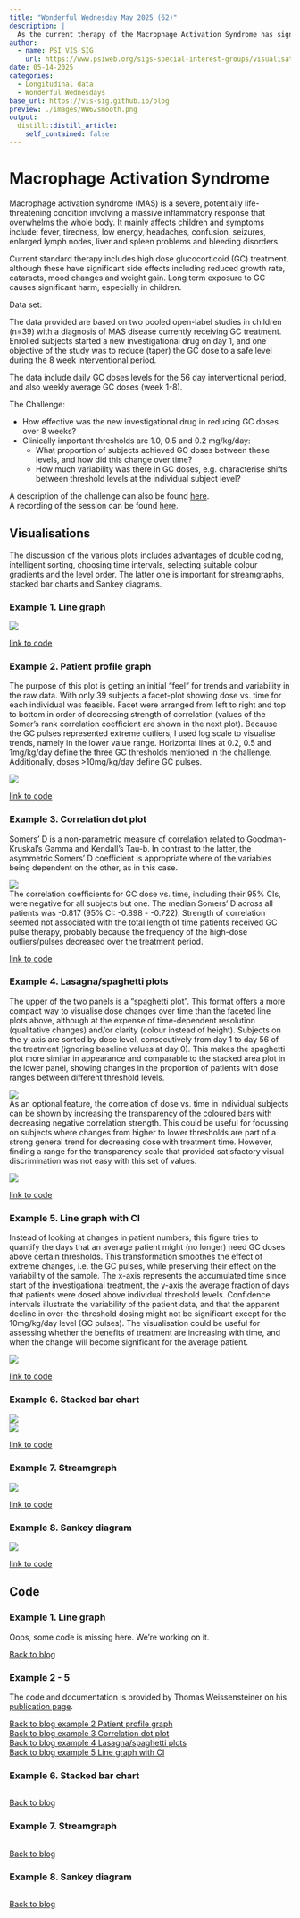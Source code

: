 ```yaml
---
title: "Wonderful Wednesday May 2025 (62)"
description: |
  As the current therapy of the Macrophage Activation Syndrome has significant side effects, dose reduction is key. Here are visualisations to effectively demonstrate the dose reduction over time, both on the individual level and in summary. 
author:
  - name: PSI VIS SIG
    url: https://www.psiweb.org/sigs-special-interest-groups/visualisation
date: 05-14-2025
categories:
  - Longitudinal data
  - Wonderful Wednesdays
base_url: https://vis-sig.github.io/blog
preview: ./images/WW62smooth.png
output:
  distill::distill_article:
    self_contained: false
---
```



# Macrophage Activation Syndrome

Macrophage activation syndrome (MAS) is a severe, potentially life-threatening condition involving a massive inflammatory response that overwhelms the whole body. It mainly affects children and symptoms include: fever, tiredness, low energy, headaches, confusion, seizures, enlarged lymph nodes, liver and spleen problems and bleeding disorders.

Current standard therapy includes high dose glucocorticoid (GC) treatment, although these have significant side effects including reduced growth rate, cataracts, mood changes and weight gain. Long term exposure to GC causes significant harm, especially in children.

Data set:

The data provided are based on two pooled open-label studies in children (n=39) with a diagnosis of MAS disease currently receiving GC treatment. Enrolled subjects started a new investigational drug on day 1, and one objective of the study was to reduce (taper) the GC dose to a safe level during the 8 week interventional period.

The data include daily GC doses levels for the 56 day interventional period, and also weekly average GC doses (week 1-8).

The Challenge:

- How effective was the new investigational drug in reducing GC doses over 8 weeks?
- Clinically important thresholds are 1.0, 0.5 and 0.2 mg/kg/day:
  - What proportion of subjects achieved GC doses between these levels, and how did this change over time?
  - How much variability was there in GC doses, e.g. characterise shifts between threshold levels at the individual subject level?

A description of the challenge can also be found [here](https://github.com/VIS-SIG/Wonderful-Wednesdays/tree/master/data/2025/2025-04-09).  
A recording of the session can be found [here](https://psiweb.org/vod/item/psi-vissig-wonderful-wednesday-62-macrophage-activation-syndrome).

## Visualisations

The discussion of the various plots includes advantages of double coding, intelligent sorting, choosing time intervals, selecting suitable colour gradients and the level order. The latter one is important for streamgraphs, stacked bar charts and Sankey diagrams.

<a id="example1"></a>

### Example 1. Line graph

![](./images/linegraph.png)  

[link to code](#example1 code)


<a id="example2"></a>

### Example 2. Patient profile graph

The purpose of this plot is getting an initial "feel" for trends and variability in the raw data. 
With only 39 subjects a facet-plot showing dose vs. time for each individual was feasible. Facet were arranged from left to right and top to bottom in order of decreasing strength of correlation (values of the Somer's rank correlation coefficient are shown in the next plot). Because the GC pulses represented extreme outliers, I used log scale to visualise trends, namely in the lower value range. Horizontal lines at 0.2, 0.5 and 1mg/kg/day define the three GC thresholds mentioned in the challenge. Additionally, doses >10mg/kg/day define GC pulses.

![](./images/fig1_update-ThomasWeissensteiner.png)  

[link to code](#example2 code)

<a id="example3"></a>

### Example 3. Correlation dot plot

Somers' D is a non-parametric measure of correlation related to Goodman-Kruskal's Gamma and Kendall's Tau-b. In contrast to the latter, the asymmetric Somers' D coefficient is appropriate where of the variables being dependent on the other, as in this case.

![](./images/fig2_update-ThomasWeissensteiner.png)  
The correlation coefficients for GC dose vs. time, including their 95% CIs, were negative for all subjects but one. The median Somers’ D across all patients was -0.817 (95% CI: -0.898 - -0.722). Strength of correlation seemed not associated with the total length of time patients received GC pulse therapy, probably because the frequency of the high-dose outliers/pulses decreased over the treatment period. 

[link to code](#example3 code)

<a id="example4"></a>

### Example 4. Lasagna/spaghetti plots

The upper of the two panels is a “spaghetti plot”. This format offers a more compact way to visualise dose changes over time than the faceted line plots above, although at the expense of time-dependent resolution (qualitative changes) and/or clarity (colour instead of height). Subjects on the y-axis are sorted by dose level, consecutively from day 1 to day 56 of the treatment (ignoring baseline values at day 0). This makes the spaghetti plot more similar in appearance and comparable to the stacked area plot in the lower panel, showing changes in the proportion of patients with dose ranges between different threshold levels.

![](./images/fig3a_update-ThomasWeissensteiner.png)  
As an optional feature, the correlation of dose vs. time in individual subjects can be shown by increasing the transparency of the coloured bars with decreasing negative correlation strength. This could be useful for focussing on subjects where changes from higher to lower thresholds are part of a strong general trend for decreasing dose with treatment time. However, finding a range for the transparency scale that provided satisfactory visual discrimination was not easy with this set of values.

![](./images/fig3b_update-ThomasWeissensteiner.png) 

[link to code](#example4 code)

<a id="example5"></a>

### Example 5. Line graph with CI

Instead of looking at changes in patient numbers, this figure tries to quantify the days that an average patient might (no longer) need GC doses above certain thresholds. This transformation smoothes the effect of extreme changes, i.e. the GC pulses, while preserving their effect on the variability of the sample. The x-axis represents the accumulated time since start of the investigational treatment, the y-axis the average fraction of days that patients were dosed above individual threshold levels. Confidence intervals illustrate the variability of the patient data, and that the apparent decline in over-the-threshold dosing might not be significant except for the 10mg/kg/day level (GC pulses).
The visualisation could be useful for assessing whether the benefits of treatment are increasing with time, and when the change will become significant for the average patient.

![](./images/fig4_update-ThomasWeissensteiner.png)  

[link to code](#example5 code)

<a id="example6"></a>

### Example 6. Stacked bar chart

![](./images/BarChart.png)  
![](./images/BarChartRev.png) 

[link to code](#example6 code)

### Example 7. Streamgraph

![](./images/GC_Streamgraph_prop-SteveMallett.png)  

[link to code](#example7 code)

### Example 8. Sankey diagram

![](./images/GC_Sankey-SteveMallett.png)  

[link to code](#example8 code)

## Code

<a id="example1 code"></a>

### Example 1. Line graph

Oops, some code is missing here. We're working on it.

[Back to blog](#example1)

<a id="example2 code"></a>
<a id="example3 code"></a>
<a id="example4 code"></a>
<a id="example5 code"></a>

### Example 2 - 5

The code and documentation is provided by Thomas Weissensteiner on his [publication page](https://rpubs.com/thomas-weissensteiner/1311031).

[Back to blog example 2 Patient profile graph](#example2) <br>
[Back to blog example 3 Correlation dot plot](#example3) <br>
[Back to blog example 4 Lasagna/spaghetti plots](#example4) <br>
[Back to blog example 5 Line graph with CI](#example5) <br>

<a id="example6 code"></a>

### Example 6. Stacked bar chart

```r

```

[Back to blog](#example6)

<a id="example7 code"></a>

### Example 7. Streamgraph

```r

```

[Back to blog](#example7)

<a id="example8 code"></a>

### Example 8. Sankey diagram

```r

```

[Back to blog](#example8)


